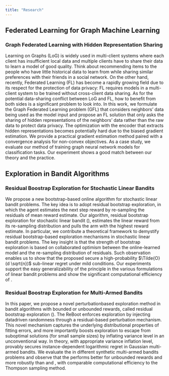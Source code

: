 ```yaml
---
title: "Research"
---
```



## Federated Learning for Graph Machine Learning

### Graph Federated Learning with Hidden Representation Sharing

Learning on Graphs (LoG) is widely used in multi-client systems where each client has insufficient local data and multiple clients have to share their data to learn a model of good quality. Think about recommending items to the people who have little historical data to learn from while sharing similar preferences with their friends in a social network. On the other hand, recently, Federated Learning (FL) has become a rapidly growing field due to its respect for the protection of data privacy: FL requires models in a multi-client system to be trained without cross-client data sharing. As for the potential data-sharing conflict between LoG and FL, how to benefit from both sides is a significant problem to look into. In this work, we formulate the Graph Federated Learning problem (GFL) that considers neighbors' data being used as the model input and propose an FL solution that only asks the sharing of hidden representations of the neighbors' data rather than the raw data to protect data privacy. The optimization with the encoder that extracts hidden representations becomes potentially hard due to the biased gradient estimation. We provide a practical gradient estimation method paired with a convergence analysis for non-convex objectives. As a case study, we evaluate our method of training graph neural network models for classification tasks. Our experiment shows a good match between our theory and the practice. 


## Exploration in Bandit Algorithms

### Residual Boostrap Exploration for Stochastic Linear Bandits

We propose a new bootstrap-based online algorithm for stochastic linear bandit problems. The key idea is to adopt residual bootstrap exploration, in which the agent estimates the next step reward by re-sampling the residuals of mean reward estimate. Our algorithm, residual bootstrap exploration for stochastic linear bandit (\texttt{LinReBoot}), estimates the linear reward from its re-sampling distribution and pulls the arm with the highest reward estimate. In particular, 
we contribute a theoretical framework to demystify residual bootstrap-based exploration mechanisms in stochastic linear bandit problems. The key insight is that the strength of bootstrap exploration is based on collaborated optimism between the online-learned model and the re-sampling distribution of residuals. Such observation enables us to show that the proposed \texttt{LinReBoot} secure a high-probability $\Tilde{O}(d \sqrt{n})$ sub-linear regret under mild conditions. Our experiments support the easy generalizability of the \texttt{ReBoot} principle in the various formulations of linear bandit problems and show the significant computational efficiency of \texttt{LinReBoot}. 

### Residual Boostrap Exploration for Multi-Armed Bandits

In this paper, we propose a novel perturbationbased exploration method in bandit algorithms with bounded or unbounded rewards, called residual bootstrap exploration (\texttt{ReBoot}). The ReBoot enforces exploration by injecting datadriven randomness through a residual-based perturbation mechanism. This novel mechanism captures the underlying distributional properties of fitting errors, and more importantly boosts exploration to escape from suboptimal solutions (for small sample sizes) by inflating variance level in an unconventional way. In theory, with appropriate variance inflation level, \texttt{ReBoot} provably secures instance-dependent logarithmic regret in Gaussian multi-armed bandits. We evaluate the \texttt{ReBoot} in different synthetic multi-armed bandits problems and observe that the \texttt{ReBoot} performs better for unbounded rewards and more robustly than \texttt{Giro} and \texttt{PHE}, with comparable computational efficiency to the Thompson sampling method.
